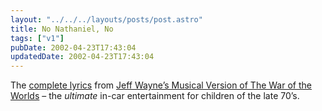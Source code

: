 ```yaml
---
layout: "../../../layouts/posts/post.astro"
title: No Nathaniel, No
tags: ["v1"]
pubDate: 2002-04-23T17:43:04
updatedDate: 2002-04-23T17:43:04
---
```


The [complete lyrics][1] from [Jeff Wayne&#8217;s Musical Version of The War of the Worlds][2] &#8211; the _ultimate_ in-car entertainment for children of the late 70&#8217;s.

[1]: http://members.aol.com/skyyeyes/jwwow.htm "Complete lyrics from Jeff Wayne's Musical Version of The War of the Worlds"
[2]: http://www.amazon.co.uk/exec/obidos/ASIN/B00004SKNF/ohsky "Jeff Wayne's Musical Version of The War of the Worlds on Amazon.co.uk"
